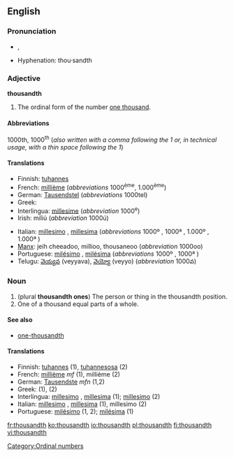 ==English==

===Pronunciation===
*{{IPA|/ˈθaʊznθ/}}, {{SAMPA|/"TaUznT/}}
*Hyphenation: thou·sandth

===Adjective===
'''thousandth'''

# The ordinal form of the number [[thousand|one thousand]].

====Abbreviations====
1000th, 1000<sup>th</sup> (''also written with a comma following the 1 or, in technical usage, with a thin space following the 1'')

====Translations====
{{top}}
*Finnish: [[tuhannes]]
*French: [[millième]] (''abbreviations'' 1000<sup>ème</sup>, 1.000<sup>ème</sup>)
*German: [[Tausendstel]] (''abbreviations'' 1000tel)
*Greek: {{t|el|χιλιοστός}}
*Interlingua: [[millesime]] (''abbreviation'' 1000<sup>e</sup>)
*Irish: míliú (''abbreviation'' 1000ú)
{{mid}}
*Italian: [[millesimo]] {{m}}, [[millesima]] {{f}} (''abbreviations'' 1000º {{m}}, 1000ª {{f}}, 1.000º {{m}}, 1.000ª {{f}})
*[[Manx]]: jeih cheeadoo, millioo, thousaneoo (''abbreviation'' 1000oo)
*Portuguese: [[milésimo]] {{m}}, [[milésima]] {{f}} (''abbreviations'' 1000º {{m}}, 1000ª {{f}})
*Telugu: [[వెయ్యవ]] (veyyava), [[వెయ్యో]] (veyyo) (''abbreviation'' 1000వ)
{{bottom}}

===Noun===
{{en-noun}}

# (plural '''thousandth ones''') The person or thing in the thousandth position.
# One of a thousand equal parts of a whole.

====See also====
*[[one-thousandth]]

====Translations====
*Finnish: [[tuhannes]] (1), [[tuhannesosa]] (2)
*French: [[millième]] ''mf'' (1), millième {{m}} (2)
*German: [[Tausendste]] ''mfn'' (1,2)
*Greek: {{t|el|χιλιοστός}} (1), {{t|el|χιλιοστό|n}} (2)
*Interlingua: [[millesimo]] {{m}}, [[millesima]] {{f}} (1); [[millesimo]] (2)
*Italian: [[millesimo]] {{m}}, [[millesima]] {{f}} (1), millesimo {{m}} (2)
*Portuguese: [[milésimo]] {{m}} (1, 2); [[milésima]] {{f}} (1)

[[Category:Ordinal numbers]]

[[fr:thousandth]]
[[ko:thousandth]]
[[io:thousandth]]
[[pl:thousandth]]
[[fi:thousandth]]
[[vi:thousandth]]